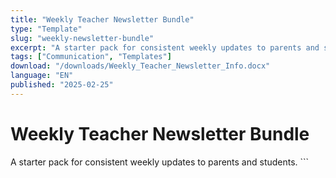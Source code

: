```yaml
---
title: "Weekly Teacher Newsletter Bundle"
type: "Template"
slug: "weekly-newsletter-bundle"
excerpt: "A starter pack for consistent weekly updates to parents and students."
tags: ["Communication", "Templates"]
download: "/downloads/Weekly_Teacher_Newsletter_Info.docx"
language: "EN"
published: "2025-02-25"
---
```


# Weekly Teacher Newsletter Bundle

A starter pack for consistent weekly updates to parents and students.
\`\`\`
